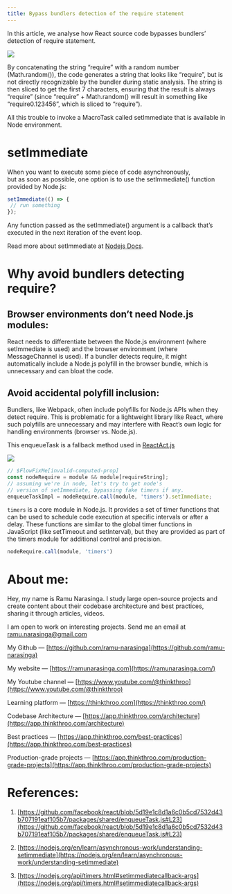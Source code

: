 ```yaml
---
title: Bypass bundlers detection of the require statement
---
```


In this article, we analyse how React source code bypasses bundlers’ detection of require statement.

![](https://miro.medium.com/v2/resize:fit:875/1*Y9c7pS_8c12d5xp3fIRnCg.png)

By concatenating the string “require” with a random number (Math.random()), the code generates a string that looks like “require”, but is not directly recognizable by the bundler during static analysis. The string is then sliced to get the first 7 characters, ensuring that the result is always “require” (since “require” + Math.random() will result in something like “require0.123456”, which is sliced to “require”).

All this trouble to invoke a MacroTask called setImmediate that is available in Node environment.

# **setImmediate**

When you want to execute some piece of code asynchronously,  
but as soon as possible, one option is to use the setImmediate() function provided by Node.js:

```js
setImmediate(() => {
 // run something
});
```

Any function passed as the setImmediate() argument is a callback that’s executed in the next iteration of the event loop.

Read more about setImmediate at [Nodejs Docs](https://nodejs.org/en/learn/asynchronous-work/understanding-setimmediate).

# **Why avoid bundlers detecting require?**

## **Browser environments don’t need Node.js modules:**

React needs to differentiate between the Node.js environment (where setImmediate is used) and the browser environment (where MessageChannel is used). If a bundler detects require, it might automatically include a Node.js polyfill in the browser bundle, which is unnecessary and can bloat the code.

## **Avoid accidental polyfill inclusion:**

Bundlers, like Webpack, often include polyfills for Node.js APIs when they detect require. This is problematic for a lightweight library like React, where such polyfills are unnecessary and may interfere with React’s own logic for handling environments (browser vs. Node.js).

This enqueueTask is a fallback method used in [ReactAct.js](https://github.com/facebook/react/blob/5d19e1c8d1a6c0b5cd7532d43b707191eaf105b7/packages/react/src/ReactAct.js)

![](https://miro.medium.com/v2/resize:fit:875/1*EaUXDJhoXv9cdKs4AVcVOg.png)

```js
// $FlowFixMe[invalid-computed-prop]
const nodeRequire = module && module[requireString];
// assuming we're in node, let's try to get node's
// version of setImmediate, bypassing fake timers if any.
enqueueTaskImpl = nodeRequire.call(module, 'timers').setImmediate;
```

`timers` is a core module in Node.js. It provides a set of timer functions that can be used to schedule code execution at specific intervals or after a delay. These functions are similar to the global timer functions in  
JavaScript (like setTimeout and setInterval), but they are provided as part of the timers module for additional control and precision.

```js
nodeRequire.call(module, 'timers')
```

# **About me:**

Hey, my name is Ramu Narasinga. I study large open-source projects and create content about their codebase architecture and best practices, sharing it through articles, videos.

I am open to work on interesting projects. Send me an email at ramu.narasinga@gmail.com

My Github — [https://github.com/ramu-narasinga](https://github.com/ramu-narasinga)

My website — [https://ramunarasinga.com](https://ramunarasinga.com/)

My Youtube channel — [https://www.youtube.com/@thinkthroo](https://www.youtube.com/@thinkthroo)

Learning platform — [https://thinkthroo.com](https://thinkthroo.com/)

Codebase Architecture — [https://app.thinkthroo.com/architecture](https://app.thinkthroo.com/architecture)

Best practices — [https://app.thinkthroo.com/best-practices](https://app.thinkthroo.com/best-practices)

Production-grade projects — [https://app.thinkthroo.com/production-grade-projects](https://app.thinkthroo.com/production-grade-projects)

# **References:**

1. [https://github.com/facebook/react/blob/5d19e1c8d1a6c0b5cd7532d43b707191eaf105b7/packages/shared/enqueueTask.js#L23](https://github.com/facebook/react/blob/5d19e1c8d1a6c0b5cd7532d43b707191eaf105b7/packages/shared/enqueueTask.js#L23)
    
2. [https://nodejs.org/en/learn/asynchronous-work/understanding-setimmediate](https://nodejs.org/en/learn/asynchronous-work/understanding-setimmediate)
    
3. [https://nodejs.org/api/timers.html#setimmediatecallback-args](https://nodejs.org/api/timers.html#setimmediatecallback-args)
    

[  
](https://medium.com/tag/javascript?source=post_page-----61e9b23ed3a4--------------------------------)
